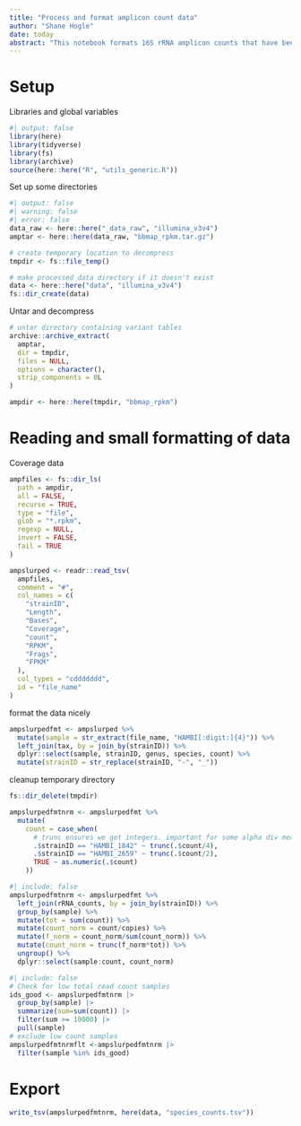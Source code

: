 ```yaml
---
title: "Process and format amplicon count data"
author: "Shane Hogle"
date: today
abstract: "This notebook formats 16S rRNA amplicon counts that have been mapped to HAMBI 16S genes."
---
```


# Setup

Libraries and global variables

```r
#| output: false
library(here)
library(tidyverse)
library(fs)
library(archive)
source(here::here("R", "utils_generic.R"))
```

Set up some directories

```r
#| output: false
#| warning: false
#| error: false
data_raw <- here::here("_data_raw", "illumina_v3v4")
amptar <- here::here(data_raw, "bbmap_rpkm.tar.gz")

# create temporary location to decompress
tmpdir <- fs::file_temp()

# make processed data directory if it doesn't exist
data <- here::here("data", "illumina_v3v4")
fs::dir_create(data)
```

Untar and decompress

```r
# untar directory containing variant tables 
archive::archive_extract(
  amptar,
  dir = tmpdir,
  files = NULL,
  options = character(),
  strip_components = 0L
)

ampdir <- here::here(tmpdir, "bbmap_rpkm")
```

# Reading and small formatting of data

Coverage data 
```r
ampfiles <- fs::dir_ls(
  path = ampdir,
  all = FALSE,
  recurse = TRUE,
  type = "file",
  glob = "*.rpkm",
  regexp = NULL,
  invert = FALSE,
  fail = TRUE
)

ampslurped <- readr::read_tsv(
  ampfiles,
  comment = "#",
  col_names = c(
    "strainID",
    "Length",
    "Bases",
    "Coverage",
    "count",
    "RPKM",
    "Frags",
    "FPKM"
  ),
  col_types = "cddddddd",
  id = "file_name"
)
```

format the data nicely

```r
ampslurpedfmt <- ampslurped %>%
  mutate(sample = str_extract(file_name, "HAMBI[:digit:]{4}")) %>%
  left_join(tax, by = join_by(strainID)) %>% 
  dplyr::select(sample, strainID, genus, species, count) %>% 
  mutate(strainID = str_replace(strainID, "-", "_"))
```

cleanup temporary directory

```r
fs::dir_delete(tmpdir)
```

```r
ampslurpedfmtnrm <- ampslurpedfmt %>% 
  mutate(
    count = case_when(
      # trunc ensures we get integers. important for some alpha div measures
      .$strainID == "HAMBI_1842" ~ trunc(.$count/4),
      .$strainID == "HAMBI_2659" ~ trunc(.$count/2),
      TRUE ~ as.numeric(.$count)
    ))
```

```r
#| include: false
ampslurpedfmtnrm <- ampslurpedfmt %>% 
  left_join(rRNA_counts, by = join_by(strainID)) %>% 
  group_by(sample) %>% 
  mutate(tot = sum(count)) %>% 
  mutate(count_norm = count/copies) %>% 
  mutate(f_norm = count_norm/sum(count_norm)) %>% 
  mutate(count_norm = trunc(f_norm*tot)) %>% 
  ungroup() %>% 
  dplyr::select(sample:count, count_norm)
```

```r
#| include: false
# Check for low total read count samples
ids_good <- ampslurpedfmtnrm |> 
  group_by(sample) |> 
  summarize(sum=sum(count)) |> 
  filter(sum >= 10000) |> 
  pull(sample)
# exclude low count samples
ampslurpedfmtnrmflt <-ampslurpedfmtnrm |> 
  filter(sample %in% ids_good)
```

# Export

```r
write_tsv(ampslurpedfmtnrm, here(data, "species_counts.tsv"))
```
